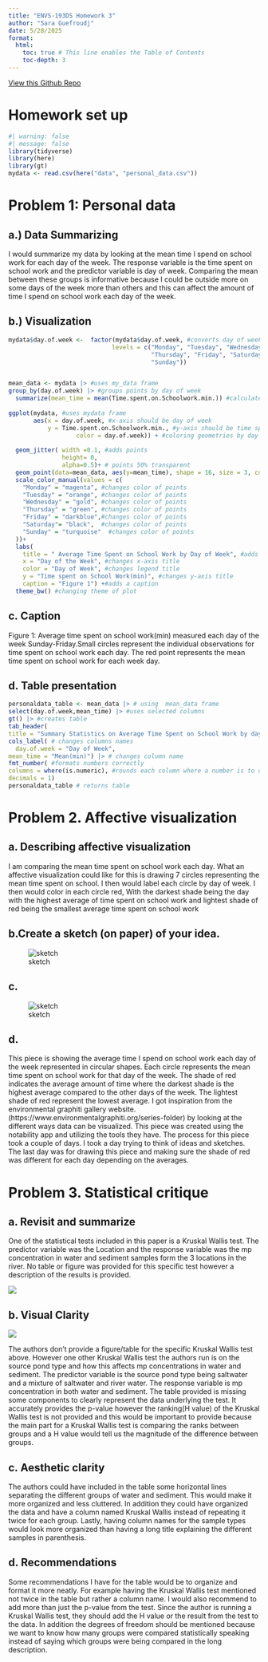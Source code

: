 ```yaml
---
title: "ENVS-193DS Homework 3"
author: "Sara Guefroudj"
date: 5/28/2025
format:
  html:
    toc: true # This line enables the Table of Contents
    toc-depth: 3 
---
```

[View this Github Repo](https://github.com/Saraguef123/ENVS-193DS_homework-03)

# Homework set up
```r
#| warning: false
#| message: false
library(tidyverse)
library(here)
library(gt)
mydata <- read.csv(here("data", "personal_data.csv"))
```

# Problem 1: Personal data

## a.) Data Summarizing 
I would summarize my data by looking at the mean time I spend on school work for each day of the week. The response variable is the time spent on school work and the predictor variable is day of week. Comparing the mean between these groups is informative because I could be outside more  on some days of the week more than others and this can affect the amount of time I spend on school work each day of the week.

## b.) Visualization
```r
mydata$day.of.week <-  factor(mydata$day.of.week, #converts day of week to a factor with specific order
                             levels = c("Monday", "Tuesday", "Wednesday",
                                        "Thursday", "Friday", "Saturday",
                                        "Sunday")) 


mean_data <- mydata |> #uses my_data frame
group_by(day.of.week) |> #groups points by day of week
  summarize(mean_time = mean(Time.spent.on.Schoolwork.min.)) #calculates mean time spent on school work for each day of the week
  
ggplot(mydata, #uses mydata frame
       aes(x = day.of.week, #x-axis should be day of week
           y = Time.spent.on.Schoolwork.min., #y-axis should be time spent on school work in min
                   color = day.of.week)) + #coloring geometries by day of week
  
  geom_jitter( width =0.1, #adds points
               height= 0,
               alpha=0.5)+ # points 50% transparent
  geom_point(data=mean_data, aes(y=mean_time), shape = 16, size = 3, color = "red")+#adds a mean point for each day
  scale_color_manual(values = c(
    "Monday" = "magenta", #changes color of points
    "Tuesday" = "orange", #changes color of points 
    "Wednesday" = "gold", #changes color of points
    "Thursday" = "green", #changes color of points
    "Friday" = "darkblue",#changes color of points
    "Saturday"= "black",  #changes color of points
    "Sunday" = "turquoise"  #changes color of points
  ))+
  labs(
    title = " Average Time Spent on School Work by Day of Week", #adds a title
    x = "Day of the Week", #changes x-axis title
    color = "Day of Week", #changes legend title
    y = "Time spent on School Work(min)", #changes y-axis title
    caption = "Figure 1") +#adds a caption 
  theme_bw() #changing theme of plot

```

## c. Caption
Figure 1: Average time spent on school work(min) measured each day of the week Sunday-Friday.Small circles represent the individual observations for time spent on school work each day. The red point represents the mean time spent on school work for each week day.

## d. Table presentation
```r
personaldata_table <- mean_data |> # using  mean_data frame
select(day.of.week,mean_time) |> #uses selected columns
gt() |> #creates table
tab_header(
title = "Summary Statistics on Average Time Spent on School Work by day of week") |>#creates title
cols_label( # changes columns names
  day.of.week = "Day of Week",
mean_time = "Mean(min)") |> # changes column name
fmt_number( #formats numbers correctly
columns = where(is.numeric), #rounds each column where a number is to one decimal place.
decimals = 1)
personaldata_table # returns table

```

# Problem 2. Affective visualization

## a. Describing affective visualization
I am comparing the mean time spent on school work each day. What an affective visualization could like for this is drawing 7 circles representing the mean time spent on school. I then would label each circle by day of week. I then would color in each circle red, With the darkest shade being the day with the highest average of time spent on school work and lightest shade of red being the smallest average time spent on school work

## b.Create a sketch (on paper) of your idea.

![sketch](../media/sketch1.jpg)

## c. 
![sketch](../media/draft1.jpg)

## d.
This piece is showing the average time I spend on school work each day of the week represented in circular shapes. Each circle represents the mean time spent on school work for that day of the week. The shade of red indicates the average amount of time where the darkest shade is the highest average compared to the other days of the week. The lightest shade of red represent the lowest average. I got inspiration from the environmental graphiti gallery website.(https://www.environmentalgraphiti.org/series-folder) by looking at the different ways data can be visualized. This piece was created using the notability app and utilizing the tools they have. The process for this piece took a couple of days. I took a day trying to think of ideas and sketches. The last day was for drawing this piece and making sure the shade of red was different for each day depending on the averages.


# Problem 3. Statistical critique

## a.  Revisit and summarize
One of the statistical tests included in this paper is a Kruskal Wallis test. The predictor
variable was the Location and the response variable was the mp concentration in water
and sediment samples form the 3 locations in the river. No table or figure was provided for this specific test however a description of the results is provided.

![](../media/Original.png)

## b. Visual Clarity

![](../media/Table.png)

The authors don't provide a figure/table for the specific Kruskal Wallis test above. However one other Kruskal Wallis test the authors run  is on the source pond type and how this affects mp concentrations in water and sediment. The predictor variable is the source pond type being saltwater and a mixture of saltwater and river water. The response variable is mp concentration in both water and sediment. The table provided is missing some components to  clearly represent the data underlying the test. It accurately provides the p-value however the ranking(H value) of the Kruskal Wallis test is not provided and this would be important to provide because the main part for a Kruskal Wallis test is comparing the ranks between groups and a H value would tell us the magnitude of the difference between groups.


## c. Aesthetic clarity
The authors could have included in the table some horizontal lines separating the different groups of water and sediment. This would make it more organized and less cluttered. In addition they could have organized the data and have a column named Kruskal Wallis instead of repeating it twice for each group. Lastly, having column names for the sample types would look more organized than having a long title explaining the different samples in parenthesis.


## d. Recommendations
Some recommendations I have for the table would be to organize and format it more neatly. For example having the Kruskal Wallis test mentioned not twice in the table but rather a column name. I would also recommend to add more than just the p-value from the test. Since the author is running a Kruskal Wallis test, they should add the H value or the result from the test to the data. In addition the degrees of freedom should be mentioned because we want to know how many groups were compared statistically speaking instead of saying which groups were being compared in the long description.
